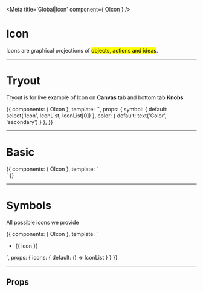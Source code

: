 


<Meta title='Global|Icon' component={ OIcon } />


# Icon

Icons are graphical projections of <mark>objects, actions and ideas</mark>.


<hr/>


# Tryout

Tryout is for live example of Icon on **Canvas** tab and bottom tab **Knobs**

<Story name='Tryout'>
  {{
    components: { OIcon },
    template: `<o-icon :symbol="symbol" :color="color" />`,
    props: {
      symbol: {
        default: select('Icon', IconList, IconList[0])
      },
      color: {
        default: text('Color', 'secondary')
      }
    },
  }}
</Story>

<hr/>


# Basic

<Preview>
  <Story name='Basic'>
    {{
      components: { OIcon },
      template: `<div>
        <o-icon symbol="arrow-down" />
        <o-icon symbol="arrow-left" color="primary" />
        <o-icon symbol="arrow-right" color="secondary" />
        <o-icon symbol="arrow-up" color="secondary" />
      </div>`
    }}
  </Story>
</Preview>

<hr/>


# Symbols

All possible icons we provide

<Story name='Symbols'>{{
  components: { OIcon },
  template: `<ul class="docs__simple-list">
    <li class="docs__icons-list">
      <div class="docs__icons-item" v-for="icon in icons">
        <o-icon :symbol="icon" />
        <span class="docs__icons-text">{{ icon }}</span>
      </div>
    </li>
  </ul>`,
  props: {
    icons: {
      default: () => IconList
    }
  }
}}</Story>

<hr/>




## Props

<Props of={OIcon} />
